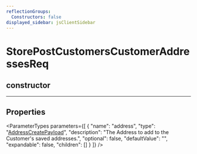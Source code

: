 ```yaml
---
reflectionGroups:
  Constructors: false
displayed_sidebar: jsClientSidebar
---
```



# StorePostCustomersCustomerAddressesReq

## constructor

___

## Properties

<ParameterTypes parameters={[
  {
    "name": "address",
    "type": "[AddressCreatePayload](js_client.internal.AddressCreatePayload.mdx)",
    "description": "The Address to add to the Customer's saved addresses.",
    "optional": false,
    "defaultValue": "",
    "expandable": false,
    "children": []
  }
]} />
